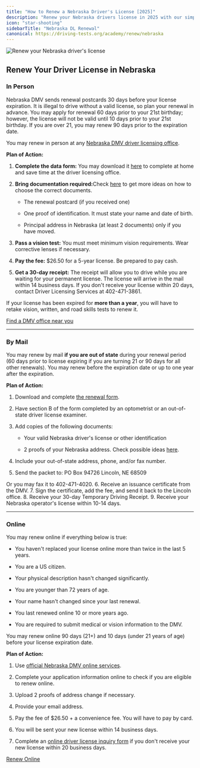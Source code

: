 ```yaml
---
title: "How to Renew a Nebraska Driver's License [2025]"
description: "Renew your Nebraska drivers license in 2025 with our simple, step-by-step guide. Find all the necessary requirements, forms, fees, and online renewal options to ensure a hassle-free experience. Stay legal and avoid fines - start your renewal process now!"
icon: "star-shooting"
sidebarTitle: "Nebraska DL Renewal"
canonical: https://driving-tests.org/academy/renew/nebraska
---
```


![Renew your Nebraska driver's license](https://driving-tests.org/wp-content/uploads/2024/07/renew-nebraska-drivers-license.jpg)

## Renew Your Driver License in Nebraska

### In Person

Nebraska DMV sends renewal postcards 30 days before your license expiration. It is illegal to drive without a valid license, so plan your renewal in advance. You may apply for renewal 60 days prior to your 21st birthday; however, the license will not be valid until 10 days prior to your 21st birthday. If you are over 21, you may renew 90 days prior to the expiration date.

You may renew in person at any [Nebraska DMV driver licensing office](https://driving-tests.org/dmv-near-me/).

**Plan of Action:**

1. **Complete the data form:** You may download it [here](https://dmv.nebraska.gov/sites/dmv.nebraska.gov/files/doc/dls/forms/classoidform.pdf) to complete at home and save time at the driver licensing office.

2. **Bring documentation required:**&#x43;heck [here](https://dmv.nebraska.gov/sites/dmv.nebraska.gov/files/doc/dls/verificationdocs.pdf) to get more ideas on how to choose the correct documents.

   * The renewal postcard (if you received one)

   * One proof of identification. It must state your name and date of birth.

   * Principal address in Nebraska (at least 2 documents) only if you have moved.

3. **Pass a vision test:** You must meet minimum vision requirements. Wear corrective lenses if necessary.

4. **Pay the fee:** $26.50 for a 5-year license. Be prepared to pay cash.

5. **Get a 30-day receipt:** The receipt will allow you to drive while you are waiting for your permanent license. The license will arrive in the mail within 14 business days. If you don't receive your license within 20 days, contact Driver Licensing Services at 402-471-3861.

If your license has been expired for **more than a year**, you will have to retake vision, written, and road skills tests to renew it.

[Find a DMV office near you](https://driving-tests.org/dmv-near-me/)

***

### By Mail

You may renew by mail **if you are out of state** during your renewal period (60 days prior to license expiring if you are turning 21 or 90 days for all other renewals). You may renew before the expiration date or up to one year after the expiration.

**Plan of Action:**

1. Download and complete [the renewal form](https://dmv.nebraska.gov/sites/dmv.nebraska.gov/files/doc/dls/forms/outofstaterenewaldataform.pdf).

2. Have section B of the form completed by an optometrist or an out-of-state driver license examiner.

3. Add copies of the following documents:

   * Your valid Nebraska driver's license or other identification

   * 2 proofs of your Nebraska address. Check possible ideas [here](https://dmv.nebraska.gov/sites/dmv.nebraska.gov/files/doc/dls/verificationdocs.pdf).

4. Include your out-of-state address, phone, and/or fax number.

5. Send the packet to:
   PO Box 94726 Lincoln, NE 68509

Or you may fax it to 402-471-4020.
6\. Receive an issuance certificate from the DMV.
7\. Sign the certificate, add the fee, and send it back to the Lincoln office.
8\. Receive your 30-day Temporary Driving Receipt.
9\. Receive your Nebraska operator's license within 10-14 days.

***

### Online

You may renew online if everything below is true:

* You haven't replaced your license online more than twice in the last 5 years.

* You are a US citizen.

* Your physical description hasn't changed significantly.

* You are younger than 72 years of age.

* Your name hasn't changed since your last renewal.

* You last renewed online 10 or more years ago.

* You are required to submit medical or vision information to the DMV.

You may renew online 90 days (21+) and 10 days (under 21 years of age) before your license expiration date.

**Plan of Action:**

1. Use [official Nebraska DMV online services](https://www.nebraska.gov/dmv/dlr/index.cgi).

2. Complete your application information online to check if you are eligible to renew online.

3. Upload 2 proofs of address change if necessary.

4. Provide your email address.

5. Pay the fee of $26.50 + a convenience fee. You will have to pay by card.

6. You will be sent your new license within 14 business days.

7. Complete an [online driver license inquiry form](https://www.nebraska.gov/dmv/dlr/inquiry.cgi) if you don't receive your new license within 20 business days.

[Renew Online](https://www.nebraska.gov/dmv/dlr/index.cgi)

<Snippet file="renewal-state-block.mdx" />